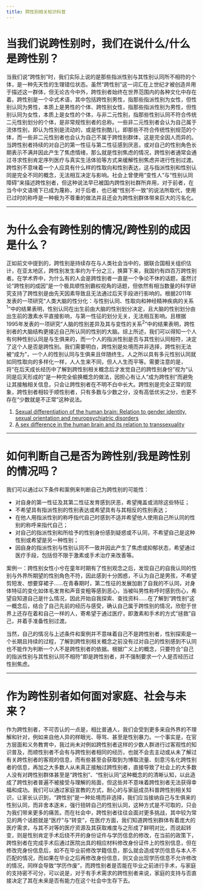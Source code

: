 ```yaml
---
title: 跨性别相关知识科普
---
```


# 当我们说跨性别时，我们在说什么/什么是跨性别？

当我们说“跨性别”时，我们实际上说的是那些指派性别与其性别认同所不相符的个体，是一种先天性的生理错位状态。虽然“跨性别”这一词汇在上世纪才被创造并用于描述这一群体，但无论古今中外，跨性别者始终在世界范围内的各种文化中存在着。跨性别是一个伞式术语，其中包括跨性别男性，指那些指派性别为女性，但性别认同为男性，本质上是男性的个体、跨性别女性，指那些指派性别为男性，但性别认同为女性，本质上是女性的个体，与非二元性别，指那些性别认同不符合传统二元性别划分的个体，是非常规性别者的总称。一些非二元性别者会认为自己属于流体性别，即认为性别是流动的，或是性别酷儿，即那些不符合传统性别规范的个体，而一些非二元性别者也会认为自己不属于跨性别群体，这是完全因人而异的。当跨性别者持续的对自己的第一性征与第二性征感到厌恶，或对自己的性别角色长期表示不满并因此产生了焦虑情绪，那么就是性别焦虑的情况，跨性别者通常会通过寻求性别肯定序列医疗与真实生活体验等方式来缓解性别焦虑并进行性别过渡。跨性别不意味着一个人应具有什么样的性取向和性别表达，这与指派性别和性别认同是完全不同的概念，无法相互决定与影响。社会上曾使用“变性人”与“性别认同障碍”来描述跨性别者，但这种说法早已被国内跨性别社群所弃用，对于前者，在当今中文语境下已成为蔑称，对于后者，也已被“性别不一致”的说法所取代，使用已过时的称呼是一种极为不尊重的做法并且还会为跨性别群体带来巨大的污名化。

---

# 为什么会有跨性别的情况/跨性别的成因是什么？

正如前文中提到的，跨性别是持续存在与人类社会当中的，据联合国相关组织估计，在亚太地区，跨性别发生率约为千分之三，换算下来，我国约有四百万跨性别者。在学术界中，为什么有的人会是跨性别者一直是一个争论不休的话题，虽然讨论“跨性别的成因”是一个极具顺性别霸权视角的话题，但依然有相当数量的科学研究支持了跨性别是由先天因素导致且无法通过后天手段进行影响的。根据2011年发表的一项研究“人类大脑的性分化：与性别认同、性取向和神经精神疾病的关系<sup>1</sup>”中的结果表明，性别认同在出生前由大脑的性别划分决定，且大脑的性别划分由出生前的激素水平直接影响，与第一性征的划分无关，无法相互影响。且根据1995年发表的一项研究“人脑的性别差异及其与变性的关系<sup>2</sup>”中的结果表明，跨性别者的大脑结构更接近自己所认同的性别的大脑。综上所述，我们可以得知一个人有何种性别认同是与生俱来的，而一个人的指派性别是否与其性别认同相符，决定了这个人是否是跨性别。我们需要明白，跨性别是处境而并非选择，跨性别无法被“成为”，一个人的性别认同与生俱来且伴随终生。人之所以具有多元性别认同就如同性取向的多样化一样，人人生来不同，但人人生而平等。需要注意的是，将“在后天成长经历中了解到跨性别相关概念后才发觉自己的跨性别身份”视为“认同是后天形成的”是一种完全偷换概念的做法，因担心有让人”成为跨性别“而避免让其接触相关信息，只会让跨性别者在不明不白中长大。跨性别是完全正常的现象，跨性别者相较于顺性别者，只有多数与少数之分，没有高低优劣之分，也更不存在“少数就是不正常”这种说法。

1. [Sexual differentiation of the human brain: Relation to gender identity, sexual orientation and neuropsychiatric disorders](https://doi.org/10.1016/j.yfrne.2011.02.007)
2. [A sex difference in the human brain and its relation to transsexuality](https://doi.org/10.1038/378068a0)

---

# 如何判断自己是否为跨性别/我是跨性别的情况吗？

我们可以通过以下条件和案例来判断自己为跨性别的可能性：

- 对自身的第一性征及其第二性征发育感到厌恶，希望掩盖或消除这些特征；
- 不希望具有指派性别的性别表达或希望具有与其相反的性别表达；
- 在他人用指派性别的称呼指代自己时感到不适并希望他人使用自己所认同的性别的称呼来指代自己；
- 对自己的指派性别和所给予的性别身份感到疑惑或不认同，不希望自己是这种性别或希望是另一种性别；
- 因自身的指派性别与性别认同不一致并因此产生了焦虑或抑郁状态，希望通过医疗手段，包括但不限于激素或手术治疗来改善等。

案例一：跨性别女性小兮在童年时期有了性别观念之后，发现自己的自我认同的性别与外界所期望的性别角色不符，因此感到十分困惑，不认为自己是男孩，不希望剪短发、想要穿裙子......在青春期时，第二性征的发展加剧了自我的不认同，对身体特征的变化如体毛发育和声音变粗等感到恶心，当被叫男性称呼时感到伤心，希望自知道自己是什么情况，因此开始自我探索、查找资料......在了解到“跨性别”这一概念后，结合了自己先前的经历与感受，确认自己属于跨性别的情况，欣慰于世界上还存在着和自己一样的人，寄希望于通过医疗，即激素和手术的方式“拯救”自己，并着手准备性别过渡。

当然，自己的情况与上述条件和案例并不意味着自己不是跨性别者，性别探索是一个长期且持续的过程，了解到跨性别相关概念之前没有过对自己的性别感到不认同也不能作为判断一个人不是跨性别者的依据。根据广义上的概念，只要符合“自己的指派性别与其性别认同不相符”即是跨性别者，并不强制要求一个人是否经历过性别焦虑。

---

# 作为跨性别者如何面对家庭、社会与未来？

作为跨性别者，不可否认的一点是，相比普通人，我们会受到更多来自外界的不理解和针对，例如来自他人异的样眼光、辱骂、甚至是性别暴力。一个事实是，在官方层面和义务教育中，我过尚未对例如跨性别者这样的少数人群进行过客观性的知识普及，而顺性别者不会有与跨性别者相同的经历，也就不会去主动或从未了解过有关跨性别者的客观的信息，而有些甚至会获取到为博取流量、刻意污名化跨性别者的信息，再加之大多数人从未真正接触过跨性别者，直接导致了社会上的大多数人没有对跨性别群体甚至是“跨性别”、“性别认同”这种概念的的清晰认知，以此造成了跨性别者普遍不被接受与理解的局面，但这些并不意味着跨性别者无法获得幸福和成功。我们可以通过家庭宣教的方式，耐心的与家庭成员科普跨性别相关知识，让家长认识到，“跨性别”是一种处境而非选择，我们应当接纳自己与生俱来的性别认同，而非舍本逐末，强行扭转自己的性别认同，这种方式是不可取的，只会为我们带来更多的痛苦。而在社会中，跨性别者往往会面对更多挑战，其中较为常见的两个话题就是“医疗”与“转变”，在医疗方面，我们知道跨性别群体有着庞大的医疗需求，与其不对等的医疗资源及其获取难度与之形成了鲜明对比，而说起转变，则是性别肯定手术后绕不开的身份证件与学历信息的修改，在当前的政策下，跨性别者在完成手术后通过医院出具的相应材料修改身份证件上的性别信息，但在修改完身份信息后，如不在毕业前修改学籍信息，那么就会造成学历信息与本人不匹配的情况，而如果在毕业之后再修改身份信息，则又会出现学历信息不允许修改的情况，同样会导致“学历作废”，而跨性别者是否能在毕业之前进行手术，与家庭的支持密不可分，可以说是，对于有手术需求的跨性别者来说，家庭的支持与否直接决定了其在未来是否有能力在这个社会中生存下去。
